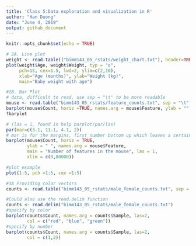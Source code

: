 ```yaml
---
title: 'Class 5:Data exploration and visualization in R'
author: "Han Duong"
date: "June 4, 2019"
output: github_document
---
```


```r
knitr::opts_chunk$set(echo = TRUE)
```


```r
# 2A. Line plot
weight <- read.table(("bimm143_05_rstats/weight_chart.txt"), header=TRUE)
plot(weight$Age, weight$Weight, typ = "o",
     pch=15, cex=1.5, lwd=2, ylim=c(2,10), 
     xlab="Age (months)", ylab="Weight (kg)",
     main="Baby weight with age")
```

```r
#2B. Bar Plot
# data, difficult to read, use sep = "\t" to be more readable
mouse <- read.table("bimm143_05_rstats/feature_counts.txt", sep = "\t", header = TRUE)
barplot(mouse$Count, horiz =TRUE, names.arg = mouse$Feature, ylab = "", las =1)
?barplot
```

```r
# (las = 1, found in help barplot/par/las)
par(mar=c(3.1, 11.1, 4.1, 2))
# mar is for the margins, first number bottom up which leaves a certain number of white space)
barplot(mouse$Count, horiz = TRUE, 
        ylab = " ", names.arg = mouse$Feature, 
        main = "Number of features in the mouse", las = 1, 
        xlim = c(0,80000))
```

```r
#plot example
plot(1:5, pch =1:5, cex =1:5)

#3A Providing color vectors
counts <- read.table("bimm143_05_rstats/male_female_counts.txt", sep = "\t", header =TRUE)

#Could also use the read.delim function
counts <- read.delim("bimm143_05_rstats/male_female_counts.txt")
#specify by color
barplot(counts$Count, names.arg = counts$Sample, las=2,
        col = c("red", "blue", "green"))
#specify by number
barplot(counts$Count, names.arg = counts$Sample, las=2,
        col = c(1,2))
```

